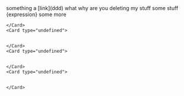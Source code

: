 

<Callout type="note">
    something a [link](ddd)

</Callout>
what why are you deleting my stuff

<Callout type="note">
    some stuff {expression}

</Callout>
some more

<CardGroup cols="2">
    <Card type="undefined">
        

    </Card>
    <Card type="undefined">
        

    </Card>
    <Card type="undefined">
        

    </Card>
    <Card type="undefined">
        

    </Card>

</CardGroup>
